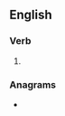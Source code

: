 ==English==

===Verb===
{{head|en|verb form}}

# {{en-third-person singular of|medicate}}

===Anagrams===
* {{anagrams|en|a=acdeeimst|decimates}}